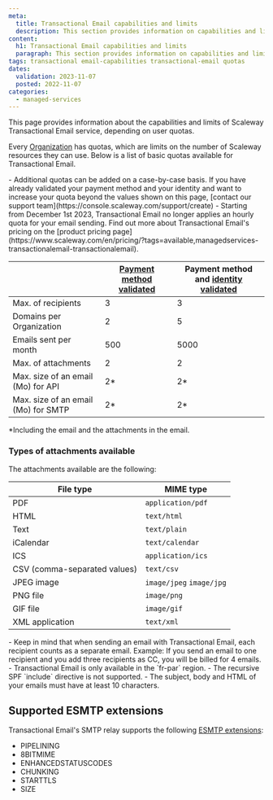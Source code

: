 ```yaml
---
meta:
  title: Transactional Email capabilities and limits
  description: This section provides information on capabilities and limits regarding Transactional Email
content:
  h1: Transactional Email capabilities and limits
  paragraph: This section provides information on capabilities and limits regarding Transactional Email
tags: transactional email-capabilities transactional-email quotas
dates:
  validation: 2023-11-07
  posted: 2022-11-07
categories:
  - managed-services
---
```


This page provides information about the capabilities and limits of Scaleway Transactional Email service, depending on user quotas.

Every [Organization](/identity-and-access-management/iam/concepts/#organization) has quotas, which are limits on the number of Scaleway resources they can use. Below is a list of basic quotas available for Transactional Email.

<Message type="note">
 - Additional quotas can be added on a case-by-case basis. If you have already validated your payment method and your identity and want to increase your quota beyond the values shown on this page, [contact our support team](https://console.scaleway.com/support/create)
 - Starting from December 1st 2023, Transactional Email no longer applies an hourly quota for your email sending. Find out more about Transactional Email's pricing on the [product pricing page](https://www.scaleway.com/en/pricing/?tags=available,managedservices-transactionalemail-transactionalemail).
</Message>


|                                     | [Payment method validated](/console/billing/how-to/add-payment-method/#how-to-add-a-credit-card) | Payment method and [identity validated](/console/account/how-to/verify-identity) |
|-------------------------------------|-------------------------------------------------------------------------------------------------------------|------------------------------------------------------------------|
| Max. of recipients                  | 3                                                                                                           | 3                                                                |
| Domains per Organization            | 2                                                                                                           | 5                                                                |
| Emails sent per month               | 500                                                                                                         | 5000                                                             |
| Max. of attachments                 | 2                                                                                                           | 2                                                                |
| Max. size of an email (Mo) for API  | 2*                                                                                                          | 2*                                                               |
| Max. size of an email (Mo) for SMTP | 2*                                                                                                          | 2*                                                               |

*Including the email and the attachments in the email.


### Types of attachments available

The attachments available are the following:

| File type                    | MIME type                |
|------------------------------|--------------------------|
| PDF                          | `application/pdf`        |
| HTML                         | `text/html`              |
| Text                         | `text/plain`             |
| iCalendar                    | `text/calendar`          |
| ICS                          | `application/ics`        |
| CSV (comma-separated values) | `text/csv`               |
| JPEG image                   | `image/jpeg` `image/jpg` |
| PNG file                     | `image/png`              |
| GIF file                     | `image/gif`              |
| XML application              | `text/xml`               |


<Message type="important">
  - Keep in mind that when sending an email with Transactional Email, each recipient counts as a separate email. Example: If you send an email to one recipient and you add three recipients as CC, you will be billed for 4 emails.
  - Transactional Email is only available in the `fr-par` region.
  - The recursive SPF `include` directive is not supported.
  - The subject, body and HTML of your emails must have at least 10 characters.
</Message>

## Supported ESMTP extensions

Transactional Email's SMTP relay supports the following [ESMTP extensions](https://www.iana.org/assignments/mail-parameters/mail-parameters.txt):

- PIPELINING
- 8BITMIME
- ENHANCEDSTATUSCODES
- CHUNKING
- STARTTLS
- SIZE